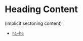 
<Meta title="Elements/wip/Sectioning/Heading" />

# Heading Content

(implicit sectoning content)

- [`h1–h6`](https://developer.mozilla.org/en-US/docs/Web/HTML/Element/Heading_Elements)
